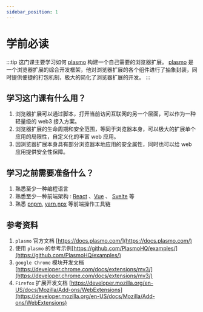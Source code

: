 ```yaml
---
sidebar_position: 1
---
```


# 学前必读

:::tip
这门课主要学习如何 [plasmo](https://www.plasmo.com/) 构建一个自己需要的浏览器扩展。
[plasmo](https://www.plasmo.com/) 是一个浏览器扩展的综合开发框架，他对浏览器扩展的各个组件进行了抽象封装，同时提供便捷的打包机制，极大的简化了浏览器扩展的开发。
:::

## 学习这门课有什么用？

1. 浏览器扩展可以通过脚本，打开当前访问互联网的另一个层面，可以作为一种轻量级的 web3 接入方案。
2. 浏览器扩展的生命周期和安全范围，等同于浏览器本身，可以极大的扩展单个应用的局限性，自定义化的丰富 web 应用。
3. 因浏览器扩展本身具有部分浏览器本地应用的安全属性，同时也可以给 web 应用提供安全性保障。

## 学习之前需要准备什么？

1. 熟悉至少一种编程语言
2. 熟悉至少一种前端架构 : [React](https://react.dev/) 、[Vue](https://vuejs.org/guide/introduction.html) 、 [Svelte](https://svelte.dev/) 等
3. 熟悉 [pnpm](https://pnpm.io/), [yarn](https://yarnpkg.com/cli),[npx](https://www.npmjs.com/package/npx) 等前端操作工具链

## 参考资料

1. `plasmo` 官方文档 [https://docs.plasmo.com/](https://docs.plasmo.com/)
2. 使用 `plasmo` 的参考示例[https://github.com/PlasmoHQ/examples/](https://github.com/PlasmoHQ/examples/)
3. `google Chrome` 模块开发文档 [https://developer.chrome.com/docs/extensions/mv3/](https://developer.chrome.com/docs/extensions/mv3/)
4. `Firefox` 扩展开发文档 [https://developer.mozilla.org/en-US/docs/Mozilla/Add-ons/WebExtensions](https://developer.mozilla.org/en-US/docs/Mozilla/Add-ons/WebExtensions)
